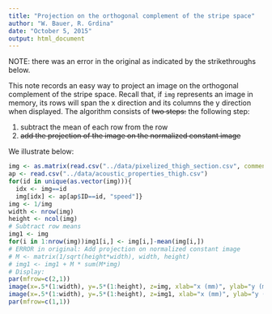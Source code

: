 ```yaml
---
title: "Projection on the orthogonal complement of the stripe space"
author: "W. Bauer, R. Grdina"
date: "October 5, 2015"
output: html_document
---
```


NOTE: there was an error in the original as indicated by the strikethroughs below.

This note records an easy way to project an image on the orthogonal complement of the stripe space. Recall that, if `img` represents an image in memory, its rows will span the x direction and its columns the y direction when displayed. The algorithm consists of ~~two steps:~~ the following step:

1. subtract the mean of each row from the row
2. ~~add the projection of the image on the normalized constant image~~

We illustrate below:

```r
img <- as.matrix(read.csv("../data/pixelized_thigh_section.csv", comment.char = "#"))
ap <- read.csv("../data/acoustic_properties_thigh.csv")
for(id in unique(as.vector(img))){
  idx <- img==id 
  img[idx] <- ap[ap$ID==id, "speed"]}
img <- 1/img
width <- nrow(img)
height <- ncol(img)
# Subtract row means
img1 <- img
for(i in 1:nrow(img))img1[i,] <- img[i,]-mean(img[i,])
# ERROR in original: Add projection on normalized constant image
# M <- matrix(1/sqrt(height*width), width, height)
# img1 <- img1 + M * sum(M*img)
# Display:
par(mfrow=c(2,1))
image(x=.5*(1:width), y=.5*(1:height), z=img, xlab="x (mm)", ylab="y (mm)", main="Original image")
image(x=.5*(1:width), y=.5*(1:height), z=img1, xlab="x (mm)", ylab="y (mm)", main="Projected image")
par(mfrow=c(1,1))
```

